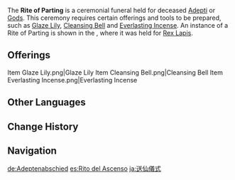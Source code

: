 {{Terminology Infobox
|type         = Lore
|type2        = Ceremonies
|region       = Liyue
}}
The '''Rite of Parting''' is a ceremonial funeral held for deceased [[Adepti]] or [[Gods]]. This ceremony requires certain offerings and tools to be prepared, such as [[Glaze Lily]], [[Cleansing Bell]] and [[Everlasting Incense]]. An instance of a Rite of Parting is shown in the {{Quest|The Fond Farewell}}, where it was held for [[Rex Lapis]].

==Offerings==
<gallery>
Item Glaze Lily.png|Glaze Lily
Item Cleansing Bell.png|Cleansing Bell
Item Everlasting Incense.png|Everlasting Incense
</gallery>

==Other Languages==
{{Other Languages
|en       = Rite of Parting
|zhs      = 送仙典仪
|zhs_rm   = Sòngxiān Diǎnyí
|zht      = 送仙典儀
|zht_rm   = Sòngxiān Diǎnyí
|zh_tl    = Adeptus Send-Off Ritual
|ja       = 送仙儀式
|ja_rm    = Sousen Gishiki
|ja_tl    = Adeptus Send-Off Ritual
|ko       = {{tt|송신의례|送神儀禮}}
|ko_rm    = Songsin Uirye
|ko_tl    = God Send-Off Ritual
|es       = Rito del Ascenso
|es_tl    = Rite of the Ascent
|fr       = Rituel de l'ascension
|fr_tl    = Ritual of the Ascension
|ru       = Церемония Вознесения
|ru_tl    = Ascension Ceremony
|th       = พิธีส่งเซียน
|th_rm    = Phithi Song Sian
|th_tl    = 
|vi       = {{tt|Điển Lễ|典禮}} {{tt|Tiễn Tiên|餞仙}}
|vi_tl    = Adeptus Send-Off Ritual
|de       = Adeptenabschied
|de_tl    = Adeptus Parting
|id       = Rite of Parting
|pt       = Ritual de Ascensão
|pt_tl    = Ritual of Ascension
|tr       = Veda Ayini
|tr_tl    = Rite of Farewell
|it       = Rito dell'ascensione
|it_tl    = 
}}

==Change History==
{{Change History|introduced=1.0}}

==Navigation==
{{Lore Navbox|Terminology}}

[[de:Adeptenabschied]]
[[es:Rito del Ascenso]]
[[ja:送仙儀式]]